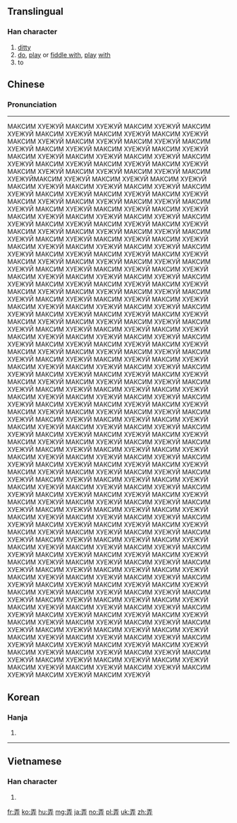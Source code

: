 ==Translingual==

===Han character===
{{Han char|rn=55|rad=廾|as=04|sn=7|four=10441|canj=MGT|ids=⿱王廾}}

# [[ditty]]
# [[do]], [[play]] or [[fiddle with]], [[play]] [[with]]
# to

==Chinese==
{{zh-forms}}

===Pronunciation===
{{zh-pron
|m=nòng
|c=lung6,nung6
|mn=lāng/lōng
|mc=y
|oc=y
|ma=Zh-nòng.ogg
|cat=n,v
}}

----

МАКСИМ ХУЕЖУЙ МАКСИМ ХУЕЖУЙ МАКСИМ ХУЕЖУЙ МАКСИМ ХУЕЖУЙ МАКСИМ ХУЕЖУЙ МАКСИМ ХУЕЖУЙ МАКСИМ ХУЕЖУЙ МАКСИМ ХУЕЖУЙ МАКСИМ ХУЕЖУЙ МАКСИМ ХУЕЖУЙ МАКСИМ ХУЕЖУЙ МАКСИМ ХУЕЖУЙ МАКСИМ ХУЕЖУЙ МАКСИМ ХУЕЖУЙ МАКСИМ ХУЕЖУЙ МАКСИМ ХУЕЖУЙ МАКСИМ ХУЕЖУЙ МАКСИМ ХУЕЖУЙ МАКСИМ ХУЕЖУЙ МАКСИМ ХУЕЖУЙ МАКСИМ ХУЕЖУЙ МАКСИМ ХУЕЖУЙ МАКСИМ ХУЕЖУЙ МАКСИМ ХУЕЖУЙ МАКСИМ ХУЕЖУЙМАКСИМ ХУЕЖУЙ МАКСИМ ХУЕЖУЙ МАКСИМ ХУЕЖУЙ МАКСИМ ХУЕЖУЙ МАКСИМ ХУЕЖУЙ МАКСИМ ХУЕЖУЙ МАКСИМ ХУЕЖУЙ МАКСИМ ХУЕЖУЙ МАКСИМ ХУЕЖУЙ МАКСИМ ХУЕЖУЙ МАКСИМ ХУЕЖУЙ МАКСИМ ХУЕЖУЙ МАКСИМ ХУЕЖУЙ МАКСИМ ХУЕЖУЙ МАКСИМ ХУЕЖУЙ МАКСИМ ХУЕЖУЙ МАКСИМ ХУЕЖУЙ МАКСИМ ХУЕЖУЙ МАКСИМ ХУЕЖУЙ МАКСИМ ХУЕЖУЙ МАКСИМ ХУЕЖУЙ МАКСИМ ХУЕЖУЙ МАКСИМ ХУЕЖУЙ МАКСИМ ХУЕЖУЙ МАКСИМ ХУЕЖУЙ МАКСИМ ХУЕЖУЙ МАКСИМ ХУЕЖУЙ МАКСИМ ХУЕЖУЙ МАКСИМ ХУЕЖУЙ МАКСИМ ХУЕЖУЙ МАКСИМ ХУЕЖУЙ МАКСИМ ХУЕЖУЙ МАКСИМ ХУЕЖУЙ МАКСИМ ХУЕЖУЙ МАКСИМ ХУЕЖУЙ МАКСИМ ХУЕЖУЙ МАКСИМ ХУЕЖУЙ МАКСИМ ХУЕЖУЙ МАКСИМ ХУЕЖУЙ МАКСИМ ХУЕЖУЙ МАКСИМ ХУЕЖУЙ МАКСИМ ХУЕЖУЙ МАКСИМ ХУЕЖУЙ МАКСИМ ХУЕЖУЙ МАКСИМ ХУЕЖУЙ МАКСИМ ХУЕЖУЙ МАКСИМ ХУЕЖУЙ МАКСИМ ХУЕЖУЙ МАКСИМ ХУЕЖУЙ МАКСИМ ХУЕЖУЙ МАКСИМ ХУЕЖУЙ МАКСИМ ХУЕЖУЙ МАКСИМ ХУЕЖУЙ МАКСИМ ХУЕЖУЙ МАКСИМ ХУЕЖУЙ МАКСИМ ХУЕЖУЙ МАКСИМ ХУЕЖУЙ МАКСИМ ХУЕЖУЙ МАКСИМ ХУЕЖУЙ МАКСИМ ХУЕЖУЙ МАКСИМ ХУЕЖУЙ МАКСИМ ХУЕЖУЙ МАКСИМ ХУЕЖУЙ МАКСИМ ХУЕЖУЙ МАКСИМ ХУЕЖУЙ МАКСИМ ХУЕЖУЙ МАКСИМ ХУЕЖУЙ МАКСИМ ХУЕЖУЙ МАКСИМ ХУЕЖУЙ МАКСИМ ХУЕЖУЙ МАКСИМ ХУЕЖУЙ МАКСИМ ХУЕЖУЙ МАКСИМ ХУЕЖУЙ МАКСИМ ХУЕЖУЙ МАКСИМ ХУЕЖУЙ МАКСИМ ХУЕЖУЙ МАКСИМ ХУЕЖУЙ МАКСИМ ХУЕЖУЙ МАКСИМ ХУЕЖУЙ МАКСИМ ХУЕЖУЙ МАКСИМ ХУЕЖУЙ МАКСИМ ХУЕЖУЙ МАКСИМ ХУЕЖУЙ МАКСИМ ХУЕЖУЙ МАКСИМ ХУЕЖУЙ МАКСИМ ХУЕЖУЙ МАКСИМ ХУЕЖУЙ МАКСИМ ХУЕЖУЙ МАКСИМ ХУЕЖУЙ МАКСИМ ХУЕЖУЙ МАКСИМ ХУЕЖУЙ МАКСИМ ХУЕЖУЙ МАКСИМ ХУЕЖУЙ МАКСИМ ХУЕЖУЙ МАКСИМ ХУЕЖУЙ МАКСИМ ХУЕЖУЙ МАКСИМ ХУЕЖУЙ МАКСИМ ХУЕЖУЙ МАКСИМ ХУЕЖУЙ МАКСИМ ХУЕЖУЙ МАКСИМ ХУЕЖУЙ МАКСИМ ХУЕЖУЙ МАКСИМ ХУЕЖУЙ МАКСИМ ХУЕЖУЙ МАКСИМ ХУЕЖУЙ МАКСИМ ХУЕЖУЙ МАКСИМ ХУЕЖУЙ МАКСИМ ХУЕЖУЙ МАКСИМ ХУЕЖУЙ МАКСИМ ХУЕЖУЙ МАКСИМ ХУЕЖУЙ МАКСИМ ХУЕЖУЙ МАКСИМ ХУЕЖУЙ МАКСИМ ХУЕЖУЙ МАКСИМ ХУЕЖУЙ МАКСИМ ХУЕЖУЙ МАКСИМ ХУЕЖУЙ МАКСИМ ХУЕЖУЙ МАКСИМ ХУЕЖУЙ МАКСИМ ХУЕЖУЙ МАКСИМ ХУЕЖУЙ МАКСИМ ХУЕЖУЙ МАКСИМ ХУЕЖУЙ МАКСИМ ХУЕЖУЙ МАКСИМ ХУЕЖУЙ МАКСИМ ХУЕЖУЙ МАКСИМ ХУЕЖУЙ МАКСИМ ХУЕЖУЙ МАКСИМ ХУЕЖУЙ МАКСИМ ХУЕЖУЙ МАКСИМ ХУЕЖУЙ МАКСИМ ХУЕЖУЙ МАКСИМ ХУЕЖУЙ МАКСИМ ХУЕЖУЙ МАКСИМ ХУЕЖУЙ МАКСИМ ХУЕЖУЙ МАКСИМ ХУЕЖУЙ МАКСИМ ХУЕЖУЙ МАКСИМ ХУЕЖУЙ МАКСИМ ХУЕЖУЙ МАКСИМ ХУЕЖУЙ МАКСИМ ХУЕЖУЙ МАКСИМ ХУЕЖУЙ МАКСИМ ХУЕЖУЙ МАКСИМ ХУЕЖУЙ МАКСИМ ХУЕЖУЙ МАКСИМ ХУЕЖУЙ МАКСИМ ХУЕЖУЙ МАКСИМ ХУЕЖУЙ МАКСИМ ХУЕЖУЙ МАКСИМ ХУЕЖУЙ МАКСИМ ХУЕЖУЙ МАКСИМ ХУЕЖУЙ МАКСИМ ХУЕЖУЙ МАКСИМ ХУЕЖУЙ МАКСИМ ХУЕЖУЙ МАКСИМ ХУЕЖУЙ МАКСИМ ХУЕЖУЙ МАКСИМ ХУЕЖУЙ МАКСИМ ХУЕЖУЙ МАКСИМ ХУЕЖУЙ МАКСИМ ХУЕЖУЙ МАКСИМ ХУЕЖУЙ МАКСИМ ХУЕЖУЙ МАКСИМ ХУЕЖУЙ МАКСИМ ХУЕЖУЙ МАКСИМ ХУЕЖУЙ МАКСИМ ХУЕЖУЙ МАКСИМ ХУЕЖУЙ МАКСИМ ХУЕЖУЙ МАКСИМ ХУЕЖУЙ МАКСИМ ХУЕЖУЙ МАКСИМ ХУЕЖУЙ МАКСИМ ХУЕЖУЙ МАКСИМ ХУЕЖУЙ МАКСИМ ХУЕЖУЙ МАКСИМ ХУЕЖУЙ МАКСИМ ХУЕЖУЙ МАКСИМ ХУЕЖУЙ МАКСИМ ХУЕЖУЙ МАКСИМ ХУЕЖУЙ МАКСИМ ХУЕЖУЙ МАКСИМ ХУЕЖУЙ МАКСИМ ХУЕЖУЙ МАКСИМ ХУЕЖУЙ МАКСИМ ХУЕЖУЙ МАКСИМ ХУЕЖУЙ МАКСИМ ХУЕЖУЙ МАКСИМ ХУЕЖУЙ МАКСИМ ХУЕЖУЙ МАКСИМ ХУЕЖУЙ МАКСИМ ХУЕЖУЙ МАКСИМ ХУЕЖУЙ МАКСИМ ХУЕЖУЙ МАКСИМ ХУЕЖУЙ МАКСИМ ХУЕЖУЙ МАКСИМ ХУЕЖУЙ МАКСИМ ХУЕЖУЙ МАКСИМ ХУЕЖУЙ МАКСИМ ХУЕЖУЙ МАКСИМ ХУЕЖУЙ МАКСИМ ХУЕЖУЙ МАКСИМ ХУЕЖУЙ МАКСИМ ХУЕЖУЙ МАКСИМ ХУЕЖУЙ МАКСИМ ХУЕЖУЙ МАКСИМ ХУЕЖУЙ МАКСИМ ХУЕЖУЙ МАКСИМ ХУЕЖУЙ МАКСИМ ХУЕЖУЙ МАКСИМ ХУЕЖУЙ МАКСИМ ХУЕЖУЙ МАКСИМ ХУЕЖУЙ МАКСИМ ХУЕЖУЙ МАКСИМ ХУЕЖУЙ МАКСИМ ХУЕЖУЙ МАКСИМ ХУЕЖУЙ МАКСИМ ХУЕЖУЙ МАКСИМ ХУЕЖУЙ МАКСИМ ХУЕЖУЙ МАКСИМ ХУЕЖУЙ МАКСИМ ХУЕЖУЙ МАКСИМ ХУЕЖУЙ МАКСИМ ХУЕЖУЙ МАКСИМ ХУЕЖУЙ МАКСИМ ХУЕЖУЙ МАКСИМ ХУЕЖУЙ МАКСИМ ХУЕЖУЙ МАКСИМ ХУЕЖУЙ МАКСИМ ХУЕЖУЙ МАКСИМ ХУЕЖУЙ МАКСИМ ХУЕЖУЙ МАКСИМ ХУЕЖУЙ

==Korean==

===Hanja===
{{ko-hanja|hangeul=[[롱]], [[농]]|eumhun=|rv=rong, nong|mr=rong, nong|y=long, nong}}

# {{defn|lang=ko|sort=廾04}}

----

==Vietnamese==

===Han character===
{{vi-hantu|[[lộng]], [[lóng]], [[lồng]], [[luồng]], [[lòng]], [[lụng]], [[trổng]]|rs=廾04}}

# {{defn|lang=vi|sort=廾04}}

[[fr:弄]]
[[ko:弄]]
[[hu:弄]]
[[mg:弄]]
[[ja:弄]]
[[no:弄]]
[[pl:弄]]
[[uk:弄]]
[[zh:弄]]